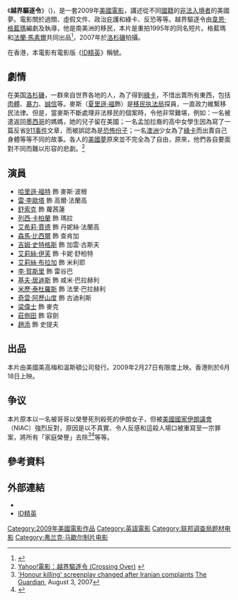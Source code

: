{{noteTA
|T=zh:越界驅逐令;zh-hans:越界驱逐令;zh-hk:越界驅逐令;zh-tw:穿越國境;
|G1=Show
|G2=Movie
|1=zh:越界驅逐令;zh-hans:越界驱逐令;zh-tw:越界人生;zh-hk:越界驅逐令;
}}
{{Infobox Film
| name           = 越界驅逐令
| original_name  = Crossing Over
| image          = Crossing over poster.jpg
| caption        = 電影宣傳海報
| director       = [[韋恩·格藍瑪|韋恩·格藍瑪]]
| producer       = [[韋恩·格藍瑪|韋恩·格藍瑪]] <br /> [[法蘭·馬素爾|法蘭·馬素爾]]
| writer         = 韋恩·格藍瑪
| starring       = [[哈里遜·福特|哈里遜·福特]] <br /> [[雷·萊達|雷·萊達]] <br /> [[艾絲莉·祖特|艾絲莉·祖特]] <br /> [[占·史托積斯|占·史托積斯]] <br />[[基夫·居迪斯|基夫·居迪斯]] <br />  [[艾麗絲·布拉加|艾麗絲·布拉加]] <br /> [[艾麗絲·伊芙|艾麗絲·伊芙]] <br /> [[舒索克|舒索克]]<br /> [[森馬·比西爾|森馬·比西爾]] <br /> [[米歷·泰杜羅斯|米歷·泰杜羅斯]] 
| music          = [[馬克·艾沙姆|馬克·艾沙姆]]
| cinematography = [[占士·韋迪加|占士·韋迪加]]
| editing        = [[阿瑟·古本|阿瑟·古本]]
| studio         = [[堅尼迪·馬素爾|堅尼迪·馬素爾]]
| distributor    = [[溫斯頓|溫斯頓]]
| released       = {{USA}}2009年2月27日<BR>{{HK}}2009年6月18日
| runtime        = 113 分鐘
| country        = {{美國電影產地}}
| language       = 英語
| budget         = 
| date           =
| followed_by    = 
}}

《'''越界驅逐令'''》（{{lang|en|''Crossing Over''}})，是一套2009年[[美國電影|美國電影]]，講述從不同[[國籍|國籍]]的[[非法入境者|非法入境者]]的美國夢。電影關於過關、虛假文件、政治庇護和綠卡、反恐等等。越界驅逐令由[[韋恩·格藍瑪|韋恩·格藍瑪]]編劇及執導，他是南美洲的移民，本片是重拍1995年的同名短片。格藍瑪和[[法蘭·馬素爾|法蘭·馬素爾]]共同出品<ref>{{Cite web |url=http://www.imdb.com/title/tt0924129/maindetails |title=存档副本 |accessdate=2009-06-25 |archive-date=2009-01-01 |archive-url=https://web.archive.org/web/20090101173837/http://www.imdb.com/title/tt0924129/maindetails |dead-url=no }}</ref>，2007年於[[洛杉磯|洛杉磯]]拍攝。

在香港，本電影有電影版《[[ID精英|ID精英]]》稱號。

== 劇情 ==
在美国[[洛杉磯|洛杉磯]]，一群來自世界各地的人，為了得到[[綠卡|綠卡]]，不惜出賣所有東西，包括[[肉體|肉體]]、[[暴力|暴力]]、[[誠信|誠信]]等。麥斯（[[夏里遜·福|夏里遜·福]]飾）是[[美国移民及海关执法局|移民执法局]]探員，一直政力維繫移民法律。但是，當麥斯不斷處理非法移民的個案時，令他非常難堪，例如：一名被遣返回[[墨西哥|墨西哥]]的媽媽，她的兒子留在美國；一名孟加拉裔的高中女學生因為寫了一篇反省[[911事件|911事件]]文章，而被誤認為是[[恐怖份子|恐怖份子]]；一名[[澳洲|澳洲]]少女為了[[綠卡|綠卡]]而出賣自己身體等等不同的故事。各人的[[美國夢|美國夢]]原來並不完全為了自由，原來，他們各自要面對不同而難以形容的悲劇。<ref>[http://hk.movies.yahoo.com/movie.html?id=mcl_crossingover Yahoo!電影：越界驅逐令 (Crossing Over)] {{webarchive|url=https://web.archive.org/web/20090612020923/http://hk.movies.yahoo.com/movie.html?id=mcl_crossingover |date=2009-06-12 }}</ref>

== 演員 ==
*[[哈里遜·福特|哈里遜·福特]] 飾 麥斯·波根
*[[雷·李歐塔|雷·李歐塔]] 飾 高爾·法蘭高
*[[舒索克|舒索克]] 飾 蘿茜蓮
*[[列西·卡柏蘭|列西·卡柏蘭]] 飾 瑪拉
*[[艾希莉·賈德|艾希莉·賈德]] 飾 丹妮絲·法蘭高
*[[森馬·比西爾|森馬·比西爾]] 飾 查肯加
*[[吉姆·史特格斯|吉姆·史特格斯]] 飾 加雲·古斯夫
*[[艾莉絲·伊芙|艾莉絲·伊芙]] 飾 卡妮·舒柏特
*[[艾莉絲·布拉加|艾莉絲·布拉加]] 飾 米利耶
*[[李·賀斯里|李·賀斯里]] 飾 雷谷巴
*[[基夫·居迪斯|基夫·居迪斯]] 飾 咸米·巴拉赫利
*[[米歷·泰杜羅斯|米歷·泰杜羅斯]] 飾 法里·巴拉赫利
*[[奇雲·阿歷山度|奇雲·阿歷山度]] 飾 古迪利斯
*[[梁偉士|梁偉士]] 飾 麥克
*[[莊側田|莊側田]] 飾 容劍
*[[趙添|趙添]] 飾 史提夫

== 出品 ==
本片由美國美高梅和溫斯頓公司發行。2009年2月27日有限度上映。香港則於6月18日上映。

== 争议 ==
本片原本以一名被哥哥以榮譽死刑殺死的伊朗女子，但被[[美國國家伊朗議會|美國國家伊朗議會]]（NIAC）強烈反對，原因是以不真實、令人反感和這殺人場口被重寫至一宗罪案，將所有「家庭榮譽」去除<ref name="Guardian">[http://film.guardian.co.uk/news/story/0,,2140974,00.html 'Honour killing' screenplay changed after Iranian complaints] {{Wayback|url=http://film.guardian.co.uk/news/story/0,,2140974,00.html |date=20080724022120 }} [[The_Guardian|The Guardian]], August 3, 2007</ref><ref>{{cite web | url=http://www.niacouncil.org/index.php?option=com_content&task=view&id=854&Itemid=59 | title=No more Iranian American “honor killing” in major Hollywood picture | date=2007-07-30 | publisher=[[National_Iranian_American_Council|National Iranian American Council]] | accessdate=2009-03-14 | archive-date=2008-03-21 | archive-url=https://web.archive.org/web/20080321100413/http://www.niacouncil.org/index.php?option=com_content&task=view&id=854&Itemid=59 | dead-url=no }}</ref>等等。

== 參考資料 ==
{{reflist}}

== 外部連結 ==
*{{imdb title|id=0924129|title=Crossing Over}}
*[[ID精英|ID精英]]

{{DEFAULTSORT:Crossing Over}}
[[Category:2009年美國電影作品|Category:2009年美國電影作品]]
[[Category:英語電影|Category:英語電影]]
[[Category:联邦调查局题材电影|Category:联邦调查局题材电影]]
[[Category:弗兰克·马歇尔制片电影|Category:弗兰克·马歇尔制片电影]]